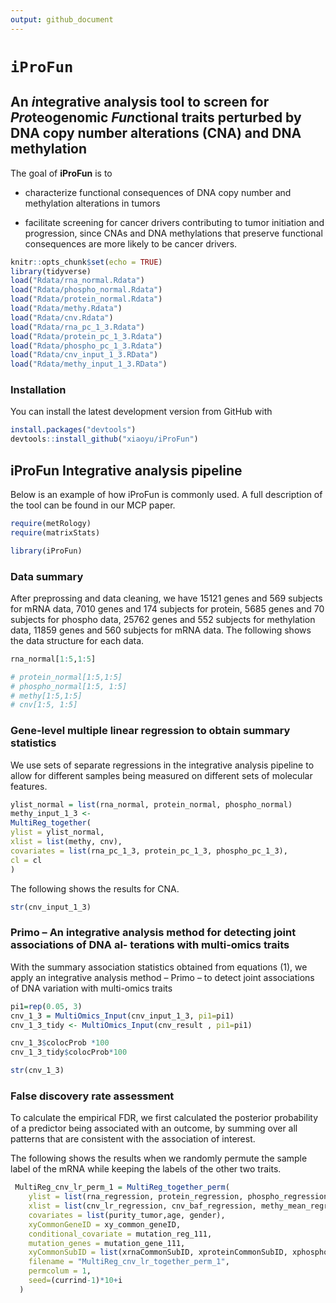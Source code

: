 ```yaml
---
output: github_document
---
```

<!-- README.md is generated from README.Rmd. Please edit that file -->

# `iProFun`

## An *i*ntegrative analysis tool to screen for *Pro*teogenomic *Fun*ctional traits perturbed by DNA copy number alterations (CNA) and DNA methylation


The goal of **iProFun** is to 

* characterize functional consequences of DNA copy number and methylation alterations in tumors 

* facilitate screening for cancer drivers contributing to tumor initiation and progression, since CNAs and DNA methylations that preserve functional consequences are more likely to be cancer drivers. 

```r
knitr::opts_chunk$set(echo = TRUE)
library(tidyverse)
load("Rdata/rna_normal.Rdata")
load("Rdata/phospho_normal.Rdata")
load("Rdata/protein_normal.Rdata")
load("Rdata/methy.Rdata")
load("Rdata/cnv.Rdata")
load("Rdata/rna_pc_1_3.Rdata")
load("Rdata/protein_pc_1_3.Rdata")
load("Rdata/phospho_pc_1_3.Rdata")
load("Rdata/cnv_input_1_3.RData")
load("Rdata/methy_input_1_3.RData")
```




### Installation

You can install the latest development version from GitHub with

```R
install.packages("devtools")
devtools::install_github("xiaoyu/iProFun")
````

<!-- * the most recent officially-released version from CRAN with -->

<!--     ```R -->
<!--     install.packages("iProFun") -->
<!--     ```` -->

<!-- * the latest development version from GitHub with -->

<!--     ```R -->
<!--     install.packages("devtools") -->
<!--     devtools::install_github("xiaoyu/iProFun") -->
<!--     ```` -->
    
    
## iProFun Integrative analysis pipeline

Below is an example of how iProFun is commonly used.  A full description of the tool can be found in our MCP paper.
```r
require(metRology)
require(matrixStats)
```

```r
library(iProFun)
```


### Data summary

After preprossing and data cleaning, we have 15121 genes and 569 subjects for mRNA data, 7010 genes and 174 subjects for protein, 5685 genes and 70 subjects for phospho data, 25762 genes and 552 subjects for methylation data, 11859 genes and 560 subjects for mRNA data. The following shows the data structure for each data.

```r
rna_normal[1:5,1:5]
```

```r
# protein_normal[1:5,1:5]
# phospho_normal[1:5, 1:5]
# methy[1:5,1:5]
# cnv[1:5, 1:5]
```


### Gene-level multiple linear regression to obtain summary statistics

We use sets of separate regressions in the integrative analysis pipeline to allow for different samples being measured on different sets of molecular features.

```r
ylist_normal = list(rna_normal, protein_normal, phospho_normal)
methy_input_1_3 <-
MultiReg_together(
ylist = ylist_normal,
xlist = list(methy, cnv),
covariates = list(rna_pc_1_3, protein_pc_1_3, phospho_pc_1_3),
cl = cl
)
```

The following shows the results for CNA.

```r
str(cnv_input_1_3)
```


### Primo – An integrative analysis method for detecting joint associations of DNA al- terations with multi-omics traits

With the summary association statistics obtained from equations (1), we apply an integrative analysis method – Primo – to detect joint associations of DNA variation with multi-omics traits

```r
pi1=rep(0.05, 3)
cnv_1_3 = MultiOmics_Input(cnv_input_1_3, pi1=pi1)
cnv_1_3_tidy <- MultiOmics_Input(cnv_result , pi1=pi1)

cnv_1_3$colocProb *100
cnv_1_3_tidy$colocProb*100
```

```r
str(cnv_1_3)
```


### False discovery rate assessment

To calculate the empirical FDR, we first calculated the posterior probability of a predictor being associated with an outcome, by summing over all patterns that are consistent with the association of interest.

The following shows the results when we randomly permute the sample label of the mRNA while keeping the labels of the other two traits.

```r
 MultiReg_cnv_lr_perm_1 = MultiReg_together_perm(
    ylist = list(rna_regression, protein_regression, phospho_regression),
    xlist = list(cnv_lr_regression, cnv_baf_regression, methy_mean_regression),
    covariates = list(purity_tumor,age, gender),
    xyCommonGeneID = xy_common_geneID,
    conditional_covariate = mutation_reg_111,
    mutation_genes = mutation_gene_111,
    xyCommonSubID = list(xrnaCommonSubID, xproteinCommonSubID, xphosphoCommonSubID),
    filename = "MultiReg_cnv_lr_together_perm_1",
    permcolum = 1,
    seed=(currind-1)*10+i
  )
```

